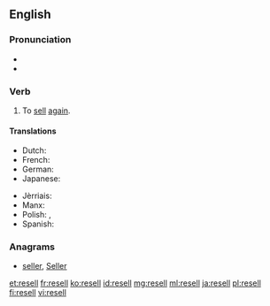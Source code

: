 ==English==

===Pronunciation===
* {{IPA|/ɹiːˈsɛl/}}
* {{rhymes|ɛl}}

===Verb===
{{en-verb|resells|reselling|resold|resold}}

# To [[sell]] [[again]].

====Translations====
{{trans-top|To sell again}}
* Dutch: {{t|nl|dooverkopen}}
* French: {{t+|fr|revendre}}
* German: {{t|de|wiederverkaufen}}
* Japanese: {{t|ja|転売|alt=転売する|tr=てんばいする, tembai-suru|sc=Jpan}}
{{trans-mid}}
* Jèrriais: {{t|roa-jer|r'vendre}}
* Manx: {{t|gv|aachreck}}
* Polish: {{t|pl|odsprzedać|pf}}, {{t|pl|odsprzedawać|impf}}
* Spanish: {{t|es|revender}}
{{trans-bottom}}

===Anagrams===
* [[seller#English|seller]], [[Seller#English|Seller]]

[[et:resell]]
[[fr:resell]]
[[ko:resell]]
[[id:resell]]
[[mg:resell]]
[[ml:resell]]
[[ja:resell]]
[[pl:resell]]
[[fi:resell]]
[[vi:resell]]